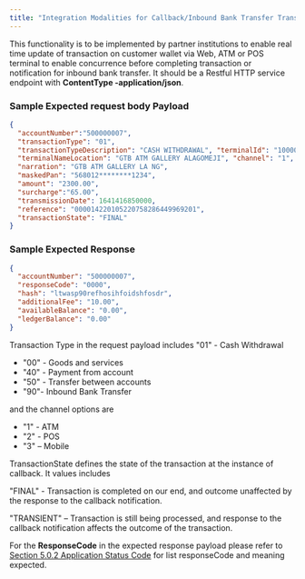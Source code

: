 ```yaml
---
title: "Integration Modalities for Callback/Inbound Bank Transfer Transaction Callback"
---
```


This functionality is to be implemented by partner institutions to enable real
time update of transaction on customer wallet via Web, ATM or POS terminal to
enable concurrence before completing transaction or notification for inbound
bank transfer. It should be a Restful HTTP service endpoint with **ContentType
-application/json**.

### Sample Expected request body Payload

```json Request
{
  "accountNumber":"500000007",
  "transactionType": "01",
  "transactionTypeDescription": "CASH WITHDRAWAL", "terminalId": "10000057",
  "terminalNameLocation": "GTB ATM GALLERY ALAGOMEJI", "channel": "1",
  "narration": "GTB ATM GALLERY LA NG",
  "maskedPan": "568012********1234",
  "amount": "2300.00",
  "surcharge":"65.00",
  "transmissionDate": 1641416850000,
  "reference": "000014220105220758286449969201",
  "transactionState": "FINAL"
}
```

### Sample Expected Response

```json Response
{
  "accountNumber": "500000007",
  "responseCode": "0000",
  "hash": "ltwasp90refhosihfoidshfosdr",
  "additionalFee": "10.00",
  "availableBalance": "0.00",
  "ledgerBalance": "0.00"
}
```

<Note>

Transaction Type in the request payload includes "01" - Cash Withdrawal

- "00" - Goods and services
- "40" - Payment from account
- "50" - Transfer between accounts
- "90"- Inbound Bank Transfer

and the channel options are

- "1" - ATM
- "2" - POS
- "3" – Mobile

</Note>

TransactionState defines the state of the transaction at the instance of
callback. It values includes

"FINAL" - Transaction is completed on our end, and outcome unaffected by the
response to the callback notification.

"TRANSIENT" – Transaction is still being processed, and response to the callback
notification affects the outcome of the transaction.

For the **ResponseCode** in the expected response payload please refer to
[Section 5.0.2 Application Status Code](/response-codes/application-status-codes)
for list responseCode and meaning expected.
